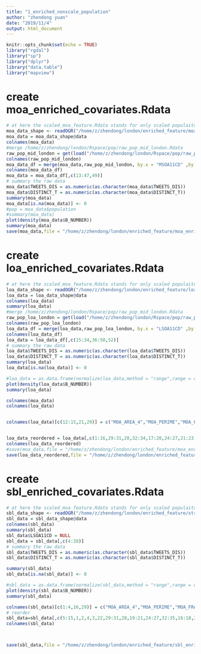 ```yaml
---
title: "1_enriched_nonscale_population"
author: "zhendong yuan"
date: "2019/11/4"
output: html_document
---
```


```r
knitr::opts_chunk$set(echo = TRUE)
library("rgdal")
library("sp")
library("dplyr")
library("data.table")
library("mapview")
```

# create moa_enriched_covariates.Rdata

```r
# at here the scaled_moa_feature.Rdata stands for only scaled populaiton 
moa_data_shape <- readOGR("/home/z/zhendong/london/enriched_feature/moa_enriched.shp")
moa_data = moa_data_shape@data
colnames(moa_data)
#merge /home/z/zhendong/london/Rspace/pop/raw_pop_mid_london.Rdata
raw_pop_mid_london = get(load("/home/z/zhendong/london/Rspace/pop/raw_pop_mid_london.Rdata"))
colnames(raw_pop_mid_london)
moa_data_df = merge(moa_data,raw_pop_mid_london, by.x = "MSOA11CD" ,by.y = "AreaCodes")
colnames(moa_data_df)
moa_data = moa_data_df[,c(13:47,49)]
# summary the raw data
moa_data$TWEETS_DIS = as.numeric(as.character(moa_data$TWEETS_DIS))
moa_data$DISTINCT_T = as.numeric(as.character(moa_data$DISTINCT_T))
summary(moa_data)
moa_data[is.na(moa_data)] <- 0
#pop = moa_data$population
#summary(moa_data)
plot(density(moa_data$B_NUMBER))
summary(moa_data)
save(moa_data,file = "/home/z/zhendong/london/enriched_feature/moa_enriched_covariates_nonscaled.Rdata")


```


# create loa_enriched_covariates.Rdata

```r
# at here the scaled_moa_feature.Rdata stands for only scaled populaiton 
loa_data_shape <- readOGR("/home/z/zhendong/london/enriched_feature/loa_enriched.shp")
loa_data = loa_data_shape@data
colnames(loa_data)
summary(loa_data)
#merge /home/z/zhendong/london/Rspace/pop/raw_pop_mid_london.Rdata
raw_pop_loa_london = get(load("/home/z/zhendong/london/Rspace/pop/raw_pop_london_low.Rdata"))
colnames(raw_pop_loa_london)
loa_data_df = merge(loa_data,raw_pop_loa_london, by.x = "LSOA11CD" ,by.y = "AreaCodes")
colnames(loa_data_df)
loa_data = loa_data_df[,c(15:34,36:50,52)]
# summary the raw data
loa_data$TWEETS_DIS = as.numeric(as.character(loa_data$TWEETS_DIS))
loa_data$DISTINCT_T = as.numeric(as.character(loa_data$DISTINCT_T))
summary(loa_data)
loa_data[is.na(loa_data)] <- 0

#loa_data = as.data.frame(normalize(loa_data,method = "range",range = c(0, 1)))
plot(density(loa_data$B_NUMBER))
summary(loa_data)

```

```r
colnames(moa_data)
colnames(loa_data)


colnames(loa_data)[c(12:15,21,29)] = c("MOA_AREA_4","MOA_PERIME","MOA_FRACTA","MOA_SHAPE","MOA_B_RATI","SBRO_STDDE")


loa_data_reordered = loa_data[,c(1:16,29:31,28,32:34,17:20,24:27,21:23,35:36)]
colnames(loa_data_reordered)
#save(moa_data,file = "/home/z/zhendong/london/enriched_feature/moa_enriched_covariates.Rdata")
save(loa_data_reordered,file = "/home/z/zhendong/london/enriched_feature/loa_enriched_covariates_nonscaled.Rdata")

```


# create sbl_enriched_covariates.Rdata
```r
# at here the scaled_moa_feature.Rdata stands for only scaled populaiton 
sbl_data_shape <- readOGR("/home/z/zhendong/london/enriched_feature/street_blocksl_withinloa.shp")
sbl_data = sbl_data_shape@data
colnames(sbl_data)
summary(sbl_data)
sbl_data$LSOA11CD = NULL
sbl_data = sbl_data[,c(4:38)]
# summary the raw data
sbl_data$TWEETS_DIS = as.numeric(as.character(sbl_data$TWEETS_DIS))
sbl_data$DISTINCT_T = as.numeric(as.character(sbl_data$DISTINCT_T))

summary(sbl_data)
sbl_data[is.na(sbl_data)] <- 0

#sbl_data = as.data.frame(normalize(sbl_data,method = "range",range = c(0, 1)))
plot(density(sbl_data$B_NUMBER))
summary(sbl_data)
```

```r
colnames(sbl_data)[c(1:4,16,29)] = c("MOA_AREA_4","MOA_PERIME","MOA_FRACTA","MOA_SHAPE","MOA_B_RATI","SBRO_STDDE")
# reorder
sbl_data=sbl_data[,c(5:15,1,2,4,3,22,29:31,28,19:21,24:27,32:35,16:18,23)]
colnames(sbl_data)



save(sbl_data,file = "/home/z/zhendong/london/enriched_feature/sbl_enriched_covariates_nonscaled.Rdata")
```

